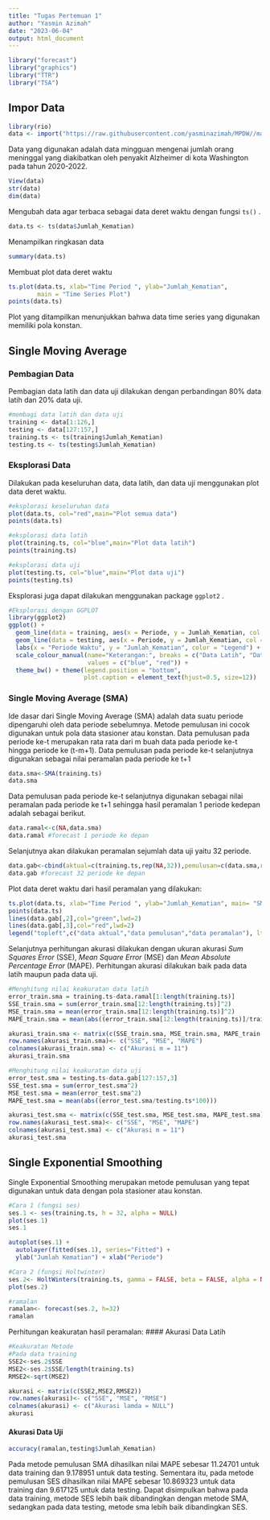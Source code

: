 ```yaml
---
title: "Tugas Pertemuan 1"
author: "Yasmin Azimah"
date: "2023-06-04"
output: html_document
---
```


```r
library("forecast")
library("graphics")
library("TTR")
library("TSA")
```

## Impor Data
```r
library(rio)
data <- import("https://raw.githubusercontent.com/yasminazimah/MPDW//main/data/Data1.csv")
```
Data yang digunakan adalah data mingguan mengenai jumlah orang meninggal yang diakibatkan oleh penyakit Alzheimer di kota Washington pada tahun 2020-2022.

```r
View(data)
str(data)
dim(data)
```
Mengubah data agar terbaca sebagai data deret waktu dengan fungsi `ts()` .
```r
data.ts <- ts(data$Jumlah_Kematian)
```

Menampilkan ringkasan data
```r
summary(data.ts)
```

Membuat plot data deret waktu
```r
ts.plot(data.ts, xlab="Time Period ", ylab="Jumlah_Kematian", 
        main = "Time Series Plot")
points(data.ts)
```
Plot yang ditampilkan menunjukkan bahwa data time series yang digunakan memiliki pola konstan.

## Single Moving Average

### Pembagian Data
Pembagian data latih dan data uji dilakukan dengan perbandingan 80% data latih dan 20% data uji.
```r
#membagi data latih dan data uji
training <- data[1:126,]
testing <- data[127:157,]
training.ts <- ts(training$Jumlah_Kematian)
testing.ts <- ts(testing$Jumlah_Kematian)
```

### Eksplorasi Data

Dilakukan pada keseluruhan data, data latih, dan data uji menggunakan plot data deret waktu.
```r
#eksplorasi keseluruhan data
plot(data.ts, col="red",main="Plot semua data")
points(data.ts)

#eksplorasi data latih
plot(training.ts, col="blue",main="Plot data latih")
points(training.ts)

#eksplorasi data uji
plot(testing.ts, col="blue",main="Plot data uji")
points(testing.ts)
```
Eksplorasi juga dapat dilakukan menggunakan package `ggplot2` .
```r
#Eksplorasi dengan GGPLOT
library(ggplot2)
ggplot() + 
  geom_line(data = training, aes(x = Periode, y = Jumlah_Kematian, col = "Data Latih")) +
  geom_line(data = testing, aes(x = Periode, y = Jumlah_Kematian, col = "Data Uji")) +
  labs(x = "Periode Waktu", y = "Jumlah_Kematian", color = "Legend") +
  scale_colour_manual(name="Keterangan:", breaks = c("Data Latih", "Data Uji"),
                      values = c("blue", "red")) + 
  theme_bw() + theme(legend.position = "bottom",
                     plot.caption = element_text(hjust=0.5, size=12))
```

### Single Moving Average (SMA)

Ide dasar dari Single Moving Average (SMA) adalah data suatu periode dipengaruhi oleh data periode sebelumnya. Metode pemulusan ini cocok digunakan untuk pola data stasioner atau konstan. Data pemulusan pada periode ke-t merupakan rata rata dari m buah data pada periode ke-t hingga periode ke (t-m+1). Data pemulusan pada periode ke-t selanjutnya digunakan sebagai nilai peramalan pada periode ke t+1

```r
data.sma<-SMA(training.ts)
data.sma
```

Data pemulusan pada periode ke-t selanjutnya digunakan sebagai nilai peramalan pada periode ke t+1 sehingga hasil peramalan 1 periode kedepan adalah sebagai berikut.

```r
data.ramal<-c(NA,data.sma)
data.ramal #forecast 1 periode ke depan
```

Selanjutnya akan dilakukan peramalan sejumlah data uji yaitu 32 periode. 

```r
data.gab<-cbind(aktual=c(training.ts,rep(NA,32)),pemulusan=c(data.sma,rep(NA,32)),ramalan=c(data.ramal,rep(data.ramal[length(data.ramal)],31)))
data.gab #forecast 32 periode ke depan
```

Plot data deret waktu dari hasil peramalan yang dilakukan:

```r
ts.plot(data.ts, xlab="Time Period ", ylab="Jumlah_Kematian", main= "SMA N=11 Data Jumlah Kematian")
points(data.ts)
lines(data.gab[,2],col="green",lwd=2)
lines(data.gab[,3],col="red",lwd=2)
legend("topleft",c("data aktual","data pemulusan","data peramalan"), lty=8, col=c("black","green","red"), cex=0.5)
```

Selanjutnya perhitungan akurasi dilakukan dengan ukuran akurasi *Sum Squares Error* (SSE), *Mean Square Error* (MSE) dan *Mean Absolute Percentage Error* (MAPE). Perhitungan akurasi dilakukan baik pada data latih maupun pada data uji.

```r
#Menghitung nilai keakuratan data latih
error_train.sma = training.ts-data.ramal[1:length(training.ts)]
SSE_train.sma = sum(error_train.sma[12:length(training.ts)]^2)
MSE_train.sma = mean(error_train.sma[12:length(training.ts)]^2)
MAPE_train.sma = mean(abs((error_train.sma[12:length(training.ts)]/training.ts[12:length(training.ts)])*100))

akurasi_train.sma <- matrix(c(SSE_train.sma, MSE_train.sma, MAPE_train.sma))
row.names(akurasi_train.sma)<- c("SSE", "MSE", "MAPE")
colnames(akurasi_train.sma) <- c("Akurasi m = 11")
akurasi_train.sma
```
```r
#Menghitung nilai keakuratan data uji
error_test.sma = testing.ts-data.gab[127:157,3]
SSE_test.sma = sum(error_test.sma^2)
MSE_test.sma = mean(error_test.sma^2)
MAPE_test.sma = mean(abs((error_test.sma/testing.ts*100)))

akurasi_test.sma <- matrix(c(SSE_test.sma, MSE_test.sma, MAPE_test.sma))
row.names(akurasi_test.sma)<- c("SSE", "MSE", "MAPE")
colnames(akurasi_test.sma) <- c("Akurasi m = 11")
akurasi_test.sma
```

## Single Exponential Smoothing
Single Exponential Smoothing merupakan metode pemulusan yang tepat digunakan untuk data dengan pola stasioner atau konstan.

```r
#Cara 1 (fungsi ses)
ses.1 <- ses(training.ts, h = 32, alpha = NULL)
plot(ses.1)
ses.1

```

```r
autoplot(ses.1) +
  autolayer(fitted(ses.1), series="Fitted") +
  ylab("Jumlah Kematian") + xlab("Periode")
```

```r
#Cara 2 (fungsi Holtwinter)
ses.2<- HoltWinters(training.ts, gamma = FALSE, beta = FALSE, alpha = NULL)
plot(ses.2)

#ramalan
ramalan<- forecast(ses.2, h=32)
ramalan
```

Perhitungan keakuratan hasil peramalan:
#### Akurasi Data Latih

```r
#Keakuratan Metode
#Pada data training
SSE2<-ses.2$SSE
MSE2<-ses.2$SSE/length(training.ts)
RMSE2<-sqrt(MSE2)

akurasi <- matrix(c(SSE2,MSE2,RMSE2))
row.names(akurasi)<- c("SSE", "MSE", "RMSE")
colnames(akurasi) <- c("Akurasi lamda = NULL")
akurasi

```
#### Akurasi Data Uji

```r
accuracy(ramalan,testing$Jumlah_Kematian)

```
Pada metode pemulusan SMA dihasilkan nilai MAPE sebesar 11.24701 untuk data
training dan 9.178951 untuk data testing. Sementara itu, pada metode
pemulusan SES dihasilkan nilai MAPE sebesar 10.869323 untuk data training
dan 9.617125 untuk data testing. Dapat disimpulkan bahwa pada data
training, metode SES lebih baik dibandingkan dengan metode SMA, sedangkan
pada data testing, metode sma lebih baik dibandingkan SES.
